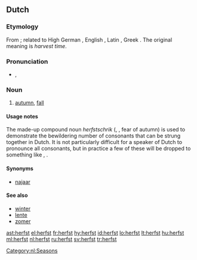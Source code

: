 ==Dutch==

===Etymology===
From {{term|herfstmaand|lang=nl}}; related to High German {{term|Herbst|lang=de}}, English {{term|harvest|lang=en}}, Latin {{term|carpere||to [[pick]], to [[pluck]]|lang=la}}, Greek {{term|καρπός|tr=karpos||fruit, harvest|lang=grc}}. The original meaning is ''harvest time''.

===Pronunciation===
* {{IPA|/hɛʁfst/|lang=nl}}, {{SAMPA|/hERfst/|lang=nl}}
*: {{audio|nl-herfst.ogg|Audio (Netherlands)}}

===Noun===
{{nl-noun|g=m|-|-}}

# [[autumn]], [[fall]]

====Usage notes====
The made-up compound noun ''herfstschrik'' ({{IPA|/heʁfstxʁik/|lang=nl}}, {{SAMPA|/heRfstsxRik/}}, fear of autumn) is used to demonstrate the bewildering number of consonants that can be strung together in Dutch. It is not particularly difficult for a speaker of Dutch to pronounce all consonants, but in practice a few of these will be dropped to something like {{IPA|/hɛʁfsxʁɪk/|lang=nl}}, {{SAMPA|/hERfsxRIk/}}.

====Synonyms====
* [[najaar]]

====See also====
* [[winter#Dutch|winter]]
* [[lente#Dutch|lente]]
* [[zomer]]

[[Category:nl:Seasons]]

[[ast:herfst]]
[[el:herfst]]
[[fr:herfst]]
[[hy:herfst]]
[[id:herfst]]
[[lo:herfst]]
[[lt:herfst]]
[[hu:herfst]]
[[ml:herfst]]
[[nl:herfst]]
[[ru:herfst]]
[[sv:herfst]]
[[tr:herfst]]